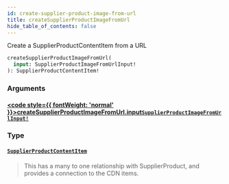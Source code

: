 ```yaml
---
id: create-supplier-product-image-from-url
title: createSupplierProductImageFromUrl
hide_table_of_contents: false
---
```








Create a SupplierProductContentItem from a URL

```graphql
createSupplierProductImageFromUrl(
  input: SupplierProductImageFromUrlInput!
): SupplierProductContentItem!
```


### Arguments

#### [<code style={{ fontWeight: 'normal' }}>createSupplierProductImageFromUrl.<b>input</b></code>](#)<Bullet />[`SupplierProductImageFromUrlInput!`](/supply/api/graphql-admin/reference/inputs/supplier-product-image-from-url-input) <Badge class="secondary" text="non-null"/> <Badge class="secondary" text="input"/>
> 
> 

### Type

#### [`SupplierProductContentItem`](/supply/api/graphql-admin/reference/objects/supplier-product-content-item) <Badge class="secondary" text="object"/>
> This has a many to one relationship with SupplierProduct, and provides a connection to the CDN items.
> 





